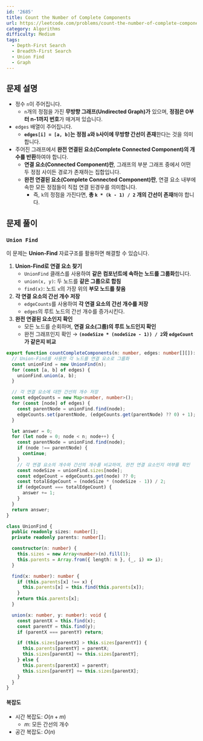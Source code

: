 ```yaml
---
id: '2685'
title: Count the Number of Complete Components
url: https://leetcode.com/problems/count-the-number-of-complete-components
category: Algorithms
difficulty: Medium
tags:
  - Depth-First Search
  - Breadth-First Search
  - Union Find
  - Graph
---
```


## 문제 설명

- 정수 `n`이 주어집니다.
  - `n`개의 정점을 가진 **무방향 그래프(Undirected Graph)가** 있으며, **정점은 0부터 n-1까지 번호**가 매겨져 있습니다.
- `edges` 배열이 주어집니다.
  - **`edges[i] = [a, b]`는 정점 `a`와 `b`사이에 무방향 간선이 존재**한다는 것을 의미합니다.
- 주어진 그래프에서 **완전 연결된 요소(Complete Connected Component)의 개수를 반환**하여야 합니다.
  - **연결 요소(Connected Component)란**, 그래프의 부분 그래프 중에서 어떤 두 정점 사이든 경로가 존재하는 집합입니다.
  - **완전 연결된 요소(Complete Connected Component)란**, 연결 요소 내부에 속한 모든 정점들이 직접 연결 된경우를 의미합니다.
    - 즉, `k`의 정점을 가진다면, **총 `k * (k - 1) / 2` 개의 간선이 존재**해야 합니다.

## 문제 풀이

### `Union Find`

이 문제는 **Union-Find** 자료구조를 활용하면 해결할 수 있습니다.

1. **Union-Find로 연결 요소 찾기**
   - `UnionFind` 클래스를 사용하여 **같은 컴포넌트에 속하는 노드를 그룹화**합니다.
   - `union(x, y)`: 두 노드를 **같은 그룹으로 합침**
   - `find(x)`: 노드 `x`의 가장 위의 **부모 노드를 찾음**
2. **각 연결 요소의 간선 개수 저장**
   - `edgeCounts`를 사용하여 **각 연결 요소의 간선 개수를 저장**
   - `edges`의 루트 노드의 간선 개수를 증가시킨다.
3. **완전 연결된 요소인지 확인**
   - 모든 노드를 순회하며, **연결 요소(그룹)의 루트 노드인지 확인**
   - 완전 그래프인지 확인 → **`(nodeSize * (nodeSize - 1)) / 2`와 `edgeCount`가 같은지 비교**

```typescript showLineNumbers
export function countCompleteComponents(n: number, edges: number[][]): number {
  // Union-Find를 사용한 각 노드를 연결 요소로 그룹화
  const unionFind = new UnionFind(n);
  for (const [a, b] of edges) {
    unionFind.union(a, b);
  }

  // 각 연결 요소에 대한 간선의 개수 저장
  const edgeCounts = new Map<number, number>();
  for (const [node] of edges) {
    const parentNode = unionFind.find(node);
    edgeCounts.set(parentNode, (edgeCounts.get(parentNode) ?? 0) + 1);
  }

  let answer = 0;
  for (let node = 0; node < n; node++) {
    const parentNode = unionFind.find(node);
    if (node !== parentNode) {
      continue;
    }
    // 각 연결 요소의 개수와 간선의 개수를 비교하여, 완전 연결 요소인지 여부를 확인
    const nodeSize = unionFind.sizes[node];
    const edgeCount = edgeCounts.get(node) ?? 0;
    const totalEdgeCount = (nodeSize * (nodeSize - 1)) / 2;
    if (edgeCount === totalEdgeCount) {
      answer += 1;
    }
  }
  return answer;
}

class UnionFind {
  public readonly sizes: number[];
  private readonly parents: number[];

  constructor(n: number) {
    this.sizes = new Array<number>(n).fill(1);
    this.parents = Array.from({ length: n }, (_, i) => i);
  }

  find(x: number): number {
    if (this.parents[x] !== x) {
      this.parents[x] = this.find(this.parents[x]);
    }
    return this.parents[x];
  }

  union(x: number, y: number): void {
    const parentX = this.find(x);
    const parentY = this.find(y);
    if (parentX === parentY) return;

    if (this.sizes[parentX] > this.sizes[parentY]) {
      this.parents[parentY] = parentX;
      this.sizes[parentX] += this.sizes[parentY];
    } else {
      this.parents[parentX] = parentY;
      this.sizes[parentY] += this.sizes[parentX];
    }
  }
}
```

#### 복잡도

- 시간 복잡도: $O(n + m)$
  - $m$: 모든 간선의 개수
- 공간 복잡도: $O(n)$
